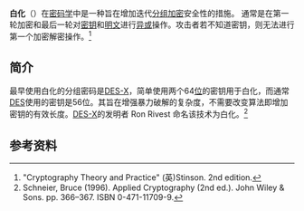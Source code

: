 {{expand|time=2013-10-03T07:42:06+00:00}}
'''白化'''（{{lang-en|'''Whitening'''}}）在[[密码学|密码学]]中是一种旨在增加迭代[[分组加密|分组加密]]安全性的措施。 通常是在第一轮加密和最后一轮对[[密钥|密钥]]和[[明文|明文]]进行[[异或|异或]]操作。攻击者若不知道密钥，则无法进行第一个加密解密操作。<ref>"Cryptography Theory and Practice" (英)Stinson. 2nd edition.</ref>

==简介==

最早使用白化的分组密码是[[DES-X|DES-X]]，简单使用两个64[[位|位]]的密钥用于白化，而通常[[DES|DES]]使用的密钥是56位。其旨在增强暴力破解的复杂度，不需要改变算法即增加密钥的有效长度。[[DES-X|DES-X]]的发明者 Ron Rivest 命名该技术为白化。<ref>Schneier, Bruce (1996). Applied Cryptography (2nd ed.). John Wiley & Sons. pp. 366–367. ISBN 0-471-11709-9.</ref>

==参考资料==
<references />

{{分组密码}}